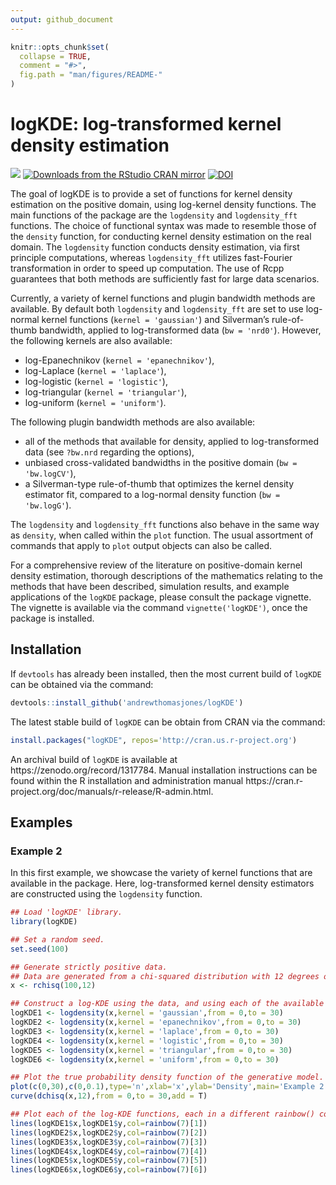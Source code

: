 ```yaml
---
output: github_document
---
```


<!-- README.md is generated from README.Rmd. Please edit that file -->

```r
knitr::opts_chunk$set(
  collapse = TRUE,
  comment = "#>",
  fig.path = "man/figures/README-"
)
```

# logKDE: log-transformed kernel density estimation

<img src="http://www.r-pkg.org/badges/version-last-release/logKDE"></img></a>
[![Downloads from the RStudio CRAN mirror](http://cranlogs.r-pkg.org/badges/logKDE)](https://CRAN.R-project.org/package=logKDE)
[![DOI](https://zenodo.org/badge/DOI/10.5281/zenodo.1317784.svg)](https://doi.org/10.5281/zenodo.1317784)

The goal of logKDE is to provide a set of functions for kernel density estimation on the positive domain, using log-kernel density functions. The main functions of the package are the `logdensity` and `logdensity_fft` functions. The choice of functional syntax was made to resemble those of the `density` function, for conducting kernel density estimation on the real domain. The `logdensity` function conducts density estimation, via first principle computations, whereas `logdensity_fft` utilizes fast-Fourier transformation in order to speed up computation. The use of Rcpp guarantees that both methods are sufficiently fast for large data scenarios.

Currently, a variety of kernel functions and plugin bandwidth methods are available. By default both `logdensity` and `logdensity_fft` are set to use log-normal kernel functions (`kernel = 'gaussian'`) and Silverman's rule-of-thumb bandwidth, applied to log-transformed data (`bw = 'nrd0'`). However, the following kernels are also available:

- log-Epanechnikov (`kernel = 'epanechnikov'`),
- log-Laplace (`kernel = 'laplace'`),
- log-logistic (`kernel = 'logistic'`),
- log-triangular (`kernel = 'triangular'`),
- log-uniform (`kernel = 'uniform'`).

The following plugin bandwidth methods are also available:

- all of the methods that available for density, applied to log-transformed data (see `?bw.nrd` regarding the options),
- unbiased cross-validated bandwidths in the positive domain (`bw = 'bw.logCV'`),
- a Silverman-type rule-of-thumb that optimizes the kernel density estimator fit, compared to a log-normal density function (`bw = 'bw.logG'`).

The `logdensity` and `logdensity_fft` functions also behave in the same way as `density`, when called within the `plot` function. The usual assortment of commands that apply to `plot` output objects can also be called.

For a comprehensive review of the literature on positive-domain kernel density estimation, thorough descriptions of the mathematics relating to the methods that have been described, simulation results, and example applications of the `logKDE` package, please consult the package vignette. The vignette is available via the command `vignette('logKDE')`, once the package is installed.

## Installation

If `devtools` has already been installed, then the most current build of `logKDE` can be obtained via the command:

```r
devtools::install_github('andrewthomasjones/logKDE')
```

The latest stable build of `logKDE` can be obtain from CRAN via the command:

```r
install.packages("logKDE", repos='http://cran.us.r-project.org')
```

An archival build of `logKDE` is available at https://zenodo.org/record/1317784. Manual installation instructions can be found within the R installation and administration manual https://cran.r-project.org/doc/manuals/r-release/R-admin.html.

## Examples

### Example 2

In this first example, we showcase the variety of kernel functions that are available in the package. Here, log-transformed kernel density estimators are constructed using the `logdensity` function.

```r
## Load 'logKDE' library.
library(logKDE)

## Set a random seed.
set.seed(100)

## Generate strictly positive data.
## Data are generated from a chi-squared distribution with 12 degrees of freedom.
x <- rchisq(100,12)

## Construct a log-KDE using the data, and using each of the available kernel functions
logKDE1 <- logdensity(x,kernel = 'gaussian',from = 0,to = 30)
logKDE2 <- logdensity(x,kernel = 'epanechnikov',from = 0,to = 30)
logKDE3 <- logdensity(x,kernel = 'laplace',from = 0,to = 30)
logKDE4 <- logdensity(x,kernel = 'logistic',from = 0,to = 30)
logKDE5 <- logdensity(x,kernel = 'triangular',from = 0,to = 30)
logKDE6 <- logdensity(x,kernel = 'uniform',from = 0,to = 30)

## Plot the true probability density function of the generative model.
plot(c(0,30),c(0,0.1),type='n',xlab='x',ylab='Density',main='Example 2')
curve(dchisq(x,12),from = 0,to = 30,add = T)

## Plot each of the log-KDE functions, each in a different rainbow() colour.
lines(logKDE1$x,logKDE1$y,col=rainbow(7)[1])
lines(logKDE2$x,logKDE2$y,col=rainbow(7)[2])
lines(logKDE3$x,logKDE3$y,col=rainbow(7)[3])
lines(logKDE4$x,logKDE4$y,col=rainbow(7)[4])
lines(logKDE5$x,logKDE5$y,col=rainbow(7)[5])
lines(logKDE6$x,logKDE6$y,col=rainbow(7)[6])


```
